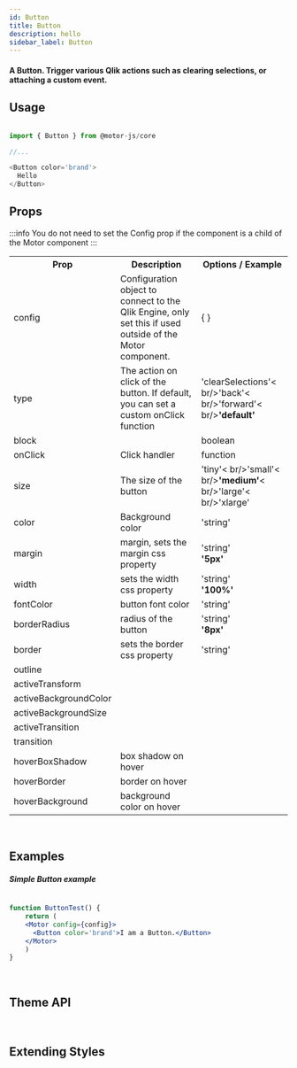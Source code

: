 ```yaml
---
id: Button
title: Button
description: hello
sidebar_label: Button
---
```


#### A Button. Trigger various Qlik actions such as clearing selections, or attaching a custom event.


## Usage

```javascript

import { Button } from @motor-js/core

//...

<Button color='brand'>
  Hello
</Button>

```


## Props

:::info
You do not need to set the Config prop if the component is a child of the Motor component
:::

<table>
  <tr>
    <th>Prop</th>
    <th>Description</th>
    <th>Options / Example</th>
  </tr>
  <tr>
    <td>config</td>
    <td>Configuration object to connect to the Qlik Engine, only set this if used outside of the Motor component.</td>
    <td>{ }</td>
  </tr>
  <tr>
    <td>type</td>
    <td>The action on click of the button. If default, you can set a custom onClick function</td>
    <td>'clearSelections'< br/>'back'< br/>'forward'< br/><b>'default'</b></td>
  </tr>
  <tr>
    <td>block</td>
    <td></td>
    <td>boolean</td>
  </tr>
  <tr>
    <td>onClick</td>
    <td>Click handler</td>
    <td>function</td>
  </tr>
  <tr>
    <td>size</td>
    <td>The size of the button</td>
    <td>'tiny'< br/>'small'< br/><b>'medium'</b>< br/>'large'< br/>'xlarge'</td>
  </tr>
  <tr>
    <td>color</td>
    <td>Background color</td>
    <td>'string'</td>
  </tr>
  <tr>
    <td>margin</td>
    <td>margin, sets the margin css property</td>
    <td>'string' <br /> <b>'5px'</b></td>
  </tr>
  <tr>
    <td>width</td>
    <td>sets the width css property</td>
    <td>'string'<br /> <b>'100%'</b></td>
  </tr>
  <tr>
    <td>fontColor</td>
    <td>button font color</td>
    <td>'string'</td>
  </tr>
  <tr>
    <td>borderRadius</td>
    <td>radius of the button</td>
    <td>'string'<br /> <b>'8px'</b></td>
  </tr>
  <tr>
    <td>border</td>
    <td>sets the border css property</td>
    <td>'string'</td>
  </tr>
  <tr>
    <td>outline</td>
    <td></td>
    <td></td>
  </tr>
    <tr>
    <td>activeTransform</td>
    <td></td>
    <td></td>
  </tr>
    <tr>
    <td>activeBackgroundColor</td>
    <td></td>
    <td></td>
  </tr>
    <tr>
    <td>activeBackgroundSize</td>
    <td></td>
    <td></td>
  </tr>
    <tr>
    <td>activeTransition</td>
    <td></td>
    <td></td>
  </tr>
    <tr>
    <td>transition</td>
    <td></td>
    <td></td>
  </tr>
    <tr>
    <td>hoverBoxShadow</td>
    <td>box shadow on hover</td>
    <td></td>
  </tr>
  <tr>
    <td>hoverBorder</td>
    <td>border on hover</td>
    <td></td>
  </tr>
    <tr>
    <td>hoverBackground</td>
    <td>background color on hover</td>
    <td></td>
  </tr>
  </table>


<br />


## Examples

##### Simple Button example

```jsx live

function ButtonTest() {
    return (
    <Motor config={config}>  
      <Button color='brand'>I am a Button.</Button>
    </Motor>
    )
}

```

<br />


## Theme API




<br />


## Extending Styles

<br />
